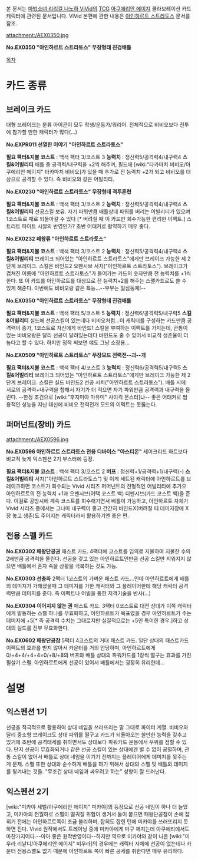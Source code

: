 본 문서는 [[마법소녀 리리컬 나노하 ViVid]]의 [[TCG]] [[아쿠에리안 에이지]] 콜라보레이션 카드 캐릭터에 관련된 문서입니다. ViVid 본편에 관한 내용은 [[아인하르트 스트라토스]] 문서를 참조.

attachment:/AEX0350.jpg

'''No.EX0350 "아인하르트 스트라토스" 무장형태 진검배틀'''

[[목차]]
= 카드 종류 =
== 브레이크 카드 ==
대형 브레이크는 분류 아이콘이 모두 학생/운동가/워리어. 전체적으로 비비오보다 전투에 참가할 만한 캐릭터가 많다(...) 

''' No.EXPR011 선열한 이야기 "아인하르트 스트라토스" '''

'''필요 팩터&지불 코스트''' : 백색 팩터 3/코스트 3
'''능력치''' : 정신력5/공격력4/내구력4
'''스킬&어빌리티'''
배틀 중 공격력/내구력을 +2씩 해주며, 필드에 [wiki:"타카마치 비비오/아쿠에리안 에이지" 타카마치 비비오]가 있을 때 추가로 전 능력치 +2가 되고 비비오를 대상으로 공격할 수 있다. 즉 비비오와 같은 어빌리티.

''' No.EX0230 "아인하르트 스트라토스" 무장형태 격투훈련 '''

'''필요 팩터&지불 코스트''' : 백색 팩터 3/코스트 2
'''능력치''' : 정신력5/공격력4/내구력4
'''스킬&어빌리티'''
선공스킬 보유. 자기 파워만큼 배틀상대 파워를 버리는 어빌리티가 있으며 1코스트로 패로 되돌아갈 수 있다 [* 버려질 때 이 카드만 회수가능한 편리한 이펙트.] 스트리트 파이트 시절의 반영인가? 초반 어태커로 활약하기 매우 좋다.

''' No.EX0232 패왕류 "아인하르트 스트라토스" '''

'''필요 팩터&지불 코스트''' : 백색 팩터 3/코스트 2
'''능력치''' : 정신력5/공격력4/내구력4
'''스킬&어빌리티'''
브레이크 되어있는 "아인하르트 스트라토스"에게만 브레이크 가능한 제 2단계 브레이크. 스킬은 바인드2 오펜시브 서치("아인하르트 스트라토스"). 브레이크가 겹쳐진 이름에 "아인하르트 스트라토스"가 들어가는 카드의 숫자만큼 전 능력치를 +1씩 한다. 또 이 카드를 아인하르트를 대상으로 전 능력치+2를 해주는 스펠카드로도 쓸 수 있게 해준다. 이번에도 비비오랑 같은 특능...--부부는 일심동체!--

''' No.EX0350 "아인하르트 스트라토스" 무장형태 진검배틀 '''

'''필요 팩터&지불 코스트''' : 백색 팩터 5/코스트 5
'''능력치''' : 정신력6/공격력5/내구력5
'''스킬&어빌리티'''
실드에 선공스킬이 있는데다 비비오처럼...이 캐릭터를 구성하는 카드만큼 공격력이 증가, 1코스트로 자신에게 바인드1 스킬을 부여하는 이펙트를 가지는데, 관통이 있는 비비오랑은 달리 선공이 달려있는데다 바인드도 줄 수 있어서 비교적 생존율이 더 높다고 할 수 있다. 하지만 정작 써보면 얘도 그냥 소장용...

''' No.EX0509 "아인하르트 스트라토스" 무장모드 전력전--괴--개 '''

'''필요 팩터&지불 코스트''' : 백색 팩터 4/코스트 3
'''능력치''' : 정신력6/공격력5/내구력5
'''스킬&어빌리티'''
브레이크 되어있는 "아인하르트 스트라토스"에게만 브레이크 가능한 제 2단계 브레이크. 스킬은 실드 바인드2 선공 서치("아인하르트 스트라토스"). 배틀 시에 서로의 공격력+내구력을 합해서 자기가 더 적으면 자기 파워만큼 공격력과 내구력을 올린다. --한정 조건으로 [wiki:"후지미야 마유미" 사이킥 몬스터]냐-- 좋은 어태커로 범용적인 성능을 지닌 대신에 비비오 전력전개 모드의 이펙트는 못뚫는다.

== 퍼머넌트(장비) 카드 ==
attachment:/AEX0596.jpg

'''No.EX0596 아인하르트 스트라토스 전용 디바이스 "아스티온"'''
세이크리드 하트보다 비교적 늦게 익스펜션 2기 부스터에 등장.

'''필요 팩터&지불 코스트''' : 백색 팩터 3/코스트 2
'''버프''' : 정신력+1/공격력+1/내구력(-)
'''스킬&어빌리티'''
서치("아인하르트 스트라토스") 및 이게 세트된 캐릭터에 아인하르트를 브레이크하면 코스트가 회수되는 Vivid 시리즈 퍼머넌트의 전형적인 어빌리티에 추가오 아인하르트의 전 능력치 +1과 오펜시브(어택 코스트 백) 디펜시브(가드 코스트 백)을 준다. 이걸로 공방시에 계속 코스트를 회수해가면서 배틀이 가능하고, 아인하르트 자체가 Vivid 시리즈 중에서는 그나마 내구력이 좋고 간간히 바인드X(버려질 때 데미지장에 X장 놓고 생존)도 주어지는 캐릭터라서 활용하기엔 좋은 편.

== 전용 스펠 카드 ==
'''No.EX0302 패왕단공권'''
패스트 카드. 4팩터에 코스트를 임의로 지불하여 지불한 수의 2배만큼 공격력을 올린다. 선공을 갖고 있는 아인하르트인만큼 선공 스킬만 지워지지 않으면 배틀에서 혼자 죽을 상황을 극복하는 것도 가능.

'''No.EX0303 선충파'''
2팩터 1코스트의 가벼운 패스트 카드...인데 아인하르트에게 배틀 외 데미지가 가해졌을때 그 데미지를 가한 캐릭터와 그 플레이어한테 해당 캐릭터 공격력만큼 데미지를 준다. 즉 이펙트나 어빌을 통한 저격기술을 반사(...)

'''No.EX0304 이어지지 않는 권'''
패스트 카드. 3팩터 0코스트로 대전 상대가 이쪽 캐릭터에게 발동하는 스펠 하나를 무효화하고, 아인하르트가 목표였을 경우 아인하르트가 주는 데미지에 +5[* 즉 공격력 수치는 그대로지만 실질적으로는 +5인 특이한 경우.]하고 상대의 실드를 전부 무효화한다.

'''No.EX0602 패왕단공참'''
5팩터 4코스트의 거대 패스트 카드. 일단 상대의 패스트카드 이펙트의 효과를 받지 않아서 카운터를 거의 안당하며, 아인하르트에게 0/+4+4/+4+4=0/+8/+8의 버프와 배틀 상대의 파워카드를 1장씩 떨구는 효과를 가진 필살기 스펠. 아인하르트에게 선공이 있어서 배틀에서는 굉장히 유리한데... 

= 설명 =
== 익스펜션 1기 ==
선공을 적극적으로 활용하여 상대 네임을 쓰러뜨리는 말 그대로 파이터 계열. 비비오와 달리 중소형 브레이크도 상대 파워를 떨구고 카드가 되돌아오는 쓸만한 능력을 갖추고 있기에 초반에 공격태세를 취하면서도 상대보다 파워카드 운용에서 우위를 점할 수 있다. 단지 선공이 무효화되거나 같은 선공 스킬이 있는 상대에겐 별 수 없이 공멸하며, 관통 스킬이 없어서 배틀로 상대 네임을 이기기 전까지는 플레이어에게 데미지를 못주는 게 문제. 스펠 또한 상대와 순수하게 배틀을 하기 위해서 상대의 스펠 및 배틀외 데미지를 튕겨내는 것들. "무조건 상대 네임과 싸우려고 하는" 성향이 잘 드러난다.

== 익스펜션 2기 ==
[wiki:"미카야 세벨/아쿠에리안 에이지" 미카야]의 등장으로 선공 네임이 하나 더 늘었고, 미카야의 천월하로 스펠이 떨궈질 위험이 생겨서 둘이 붙으면  패왕단공참이 손에 잡히기 전에는 아인하르트쪽이 조금 불리하며, 잡혀도 잡힌 턴에 미카야를 쓰러뜨리지 못하면 진다. Vivid 원작에서도 트레이닝 중에 미카야에게 마구 깨지는데 아쿠에리에서도 마찬가지이다.--아아 좋은 원작반영이다--하지만 역으로 미카야와 같이 나온 [wiki:"미우라 리날디/아쿠에리안 에이지" 미우라]의 경우에는 캐릭터 자체에 선공이 없는데다 카운터 전용스펠도 없기 때문에 아인하르트 쪽이 빠른 공세를 취한다면 매우 유리하다.
